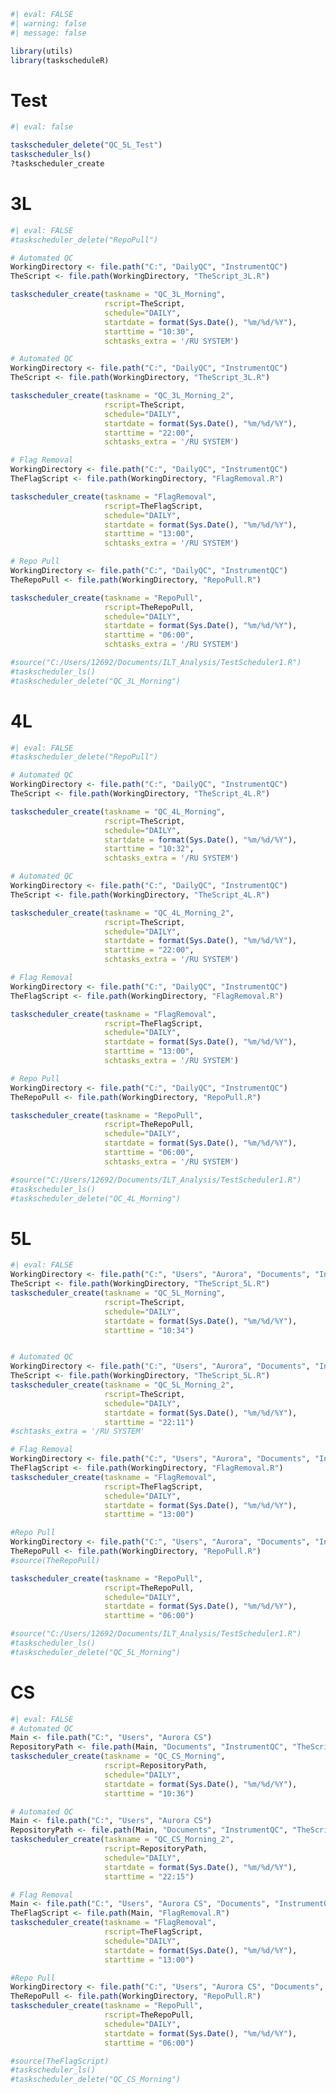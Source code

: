 ```r
#| eval: FALSE
#| warning: false
#| message: false

library(utils)
library(taskscheduleR)
```
# Test

```r
#| eval: false

taskscheduler_delete("QC_5L_Test")
taskscheduler_ls()
?taskscheduler_create
```



# 3L
```r
#| eval: FALSE
#taskscheduler_delete("RepoPull")

# Automated QC
WorkingDirectory <- file.path("C:", "DailyQC", "InstrumentQC")
TheScript <- file.path(WorkingDirectory, "TheScript_3L.R")

taskscheduler_create(taskname = "QC_3L_Morning",
                     rscript=TheScript,
                     schedule="DAILY",
                     startdate = format(Sys.Date(), "%m/%d/%Y"),
                     starttime = "10:30",
                     schtasks_extra = '/RU SYSTEM')

# Automated QC
WorkingDirectory <- file.path("C:", "DailyQC", "InstrumentQC")
TheScript <- file.path(WorkingDirectory, "TheScript_3L.R")

taskscheduler_create(taskname = "QC_3L_Morning_2",
                     rscript=TheScript,
                     schedule="DAILY",
                     startdate = format(Sys.Date(), "%m/%d/%Y"),
                     starttime = "22:00",
                     schtasks_extra = '/RU SYSTEM')

# Flag Removal
WorkingDirectory <- file.path("C:", "DailyQC", "InstrumentQC")
TheFlagScript <- file.path(WorkingDirectory, "FlagRemoval.R")

taskscheduler_create(taskname = "FlagRemoval",
                     rscript=TheFlagScript,
                     schedule="DAILY",
                     startdate = format(Sys.Date(), "%m/%d/%Y"),
                     starttime = "13:00",
                     schtasks_extra = '/RU SYSTEM')

# Repo Pull
WorkingDirectory <- file.path("C:", "DailyQC", "InstrumentQC")
TheRepoPull <- file.path(WorkingDirectory, "RepoPull.R")

taskscheduler_create(taskname = "RepoPull",
                     rscript=TheRepoPull,
                     schedule="DAILY",
                     startdate = format(Sys.Date(), "%m/%d/%Y"),
                     starttime = "06:00",
                     schtasks_extra = '/RU SYSTEM')

#source("C:/Users/12692/Documents/ILT_Analysis/TestScheduler1.R")
#taskscheduler_ls()
#taskscheduler_delete("QC_3L_Morning")
```


# 4L
```r
#| eval: FALSE
#taskscheduler_delete("RepoPull")

# Automated QC
WorkingDirectory <- file.path("C:", "DailyQC", "InstrumentQC")
TheScript <- file.path(WorkingDirectory, "TheScript_4L.R")

taskscheduler_create(taskname = "QC_4L_Morning",
                     rscript=TheScript,
                     schedule="DAILY",
                     startdate = format(Sys.Date(), "%m/%d/%Y"),
                     starttime = "10:32",
                     schtasks_extra = '/RU SYSTEM')

# Automated QC
WorkingDirectory <- file.path("C:", "DailyQC", "InstrumentQC")
TheScript <- file.path(WorkingDirectory, "TheScript_4L.R")

taskscheduler_create(taskname = "QC_4L_Morning_2",
                     rscript=TheScript,
                     schedule="DAILY",
                     startdate = format(Sys.Date(), "%m/%d/%Y"),
                     starttime = "22:00",
                     schtasks_extra = '/RU SYSTEM')

# Flag Removal
WorkingDirectory <- file.path("C:", "DailyQC", "InstrumentQC")
TheFlagScript <- file.path(WorkingDirectory, "FlagRemoval.R")

taskscheduler_create(taskname = "FlagRemoval",
                     rscript=TheFlagScript,
                     schedule="DAILY",
                     startdate = format(Sys.Date(), "%m/%d/%Y"),
                     starttime = "13:00",
                     schtasks_extra = '/RU SYSTEM')

# Repo Pull
WorkingDirectory <- file.path("C:", "DailyQC", "InstrumentQC")
TheRepoPull <- file.path(WorkingDirectory, "RepoPull.R")

taskscheduler_create(taskname = "RepoPull",
                     rscript=TheRepoPull,
                     schedule="DAILY",
                     startdate = format(Sys.Date(), "%m/%d/%Y"),
                     starttime = "06:00",
                     schtasks_extra = '/RU SYSTEM')

#source("C:/Users/12692/Documents/ILT_Analysis/TestScheduler1.R")
#taskscheduler_ls()
#taskscheduler_delete("QC_4L_Morning")
```


# 5L
```r
#| eval: FALSE
WorkingDirectory <- file.path("C:", "Users", "Aurora", "Documents", "InstrumentQC")
TheScript <- file.path(WorkingDirectory, "TheScript_5L.R")
taskscheduler_create(taskname = "QC_5L_Morning",
                     rscript=TheScript,
                     schedule="DAILY",
                     startdate = format(Sys.Date(), "%m/%d/%Y"),
                     starttime = "10:34")


# Automated QC
WorkingDirectory <- file.path("C:", "Users", "Aurora", "Documents", "InstrumentQC")
TheScript <- file.path(WorkingDirectory, "TheScript_5L.R")
taskscheduler_create(taskname = "QC_5L_Morning_2",
                     rscript=TheScript,
                     schedule="DAILY",
                     startdate = format(Sys.Date(), "%m/%d/%Y"),
                     starttime = "22:11")
#schtasks_extra = '/RU SYSTEM'

# Flag Removal
WorkingDirectory <- file.path("C:", "Users", "Aurora", "Documents", "InstrumentQC")
TheFlagScript <- file.path(WorkingDirectory, "FlagRemoval.R")
taskscheduler_create(taskname = "FlagRemoval",
                     rscript=TheFlagScript,
                     schedule="DAILY",
                     startdate = format(Sys.Date(), "%m/%d/%Y"),
                     starttime = "13:00")

#Repo Pull
WorkingDirectory <- file.path("C:", "Users", "Aurora", "Documents", "InstrumentQC")
TheRepoPull <- file.path(WorkingDirectory, "RepoPull.R")
#source(TheRepoPull)

taskscheduler_create(taskname = "RepoPull",
                     rscript=TheRepoPull,
                     schedule="DAILY",
                     startdate = format(Sys.Date(), "%m/%d/%Y"),
                     starttime = "06:00")

#source("C:/Users/12692/Documents/ILT_Analysis/TestScheduler1.R")
#taskscheduler_ls()
#taskscheduler_delete("QC_5L_Morning")
```

# CS
```r
#| eval: FALSE
# Automated QC
Main <- file.path("C:", "Users", "Aurora CS")
RepositoryPath <- file.path(Main, "Documents", "InstrumentQC", "TheScript_CS.R")
taskscheduler_create(taskname = "QC_CS_Morning",
                     rscript=RepositoryPath,
                     schedule="DAILY",
                     startdate = format(Sys.Date(), "%m/%d/%Y"),
                     starttime = "10:36")

# Automated QC
Main <- file.path("C:", "Users", "Aurora CS")
RepositoryPath <- file.path(Main, "Documents", "InstrumentQC", "TheScript_CS.R")
taskscheduler_create(taskname = "QC_CS_Morning_2",
                     rscript=RepositoryPath,
                     schedule="DAILY",
                     startdate = format(Sys.Date(), "%m/%d/%Y"),
                     starttime = "22:15")

# Flag Removal
Main <- file.path("C:", "Users", "Aurora CS", "Documents", "InstrumentQC")
TheFlagScript <- file.path(Main, "FlagRemoval.R")
taskscheduler_create(taskname = "FlagRemoval",
                     rscript=TheFlagScript,
                     schedule="DAILY",
                     startdate = format(Sys.Date(), "%m/%d/%Y"),
                     starttime = "13:00")

#Repo Pull
WorkingDirectory <- file.path("C:", "Users", "Aurora CS", "Documents", "InstrumentQC")
TheRepoPull <- file.path(WorkingDirectory, "RepoPull.R")
taskscheduler_create(taskname = "RepoPull",
                     rscript=TheRepoPull,
                     schedule="DAILY",
                     startdate = format(Sys.Date(), "%m/%d/%Y"),
                     starttime = "06:00")

#source(TheFlagScript)
#taskscheduler_ls()
#taskscheduler_delete("QC_CS_Morning")
```
